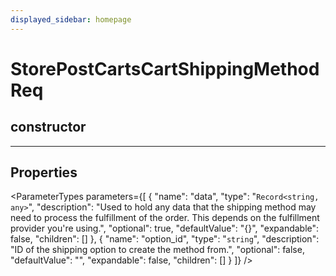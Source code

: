 ```yaml
---
displayed_sidebar: homepage
---
```



# StorePostCartsCartShippingMethodReq

## constructor

___

## Properties

<ParameterTypes parameters={[
  {
    "name": "data",
    "type": "`Record<string, any>`",
    "description": "Used to hold any data that the shipping method may need to process the fulfillment of the order. This depends on the fulfillment provider you're using.",
    "optional": true,
    "defaultValue": "{}",
    "expandable": false,
    "children": []
  },
  {
    "name": "option_id",
    "type": "`string`",
    "description": "ID of the shipping option to create the method from.",
    "optional": false,
    "defaultValue": "",
    "expandable": false,
    "children": []
  }
]} />
